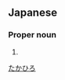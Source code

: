 ==Japanese==
{{ja-kanjitab|卓|弘}}

===Proper noun===
{{ja-pos|proper|たかひろ}}

# {{given name|male|lang=ja}}

[[Category:Japanese male given names|たかひろ]]